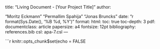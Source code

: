 title: "Living Document - [Your Project Title]"
author:
  
"Moritz Eckmann"
"Permallim Spahija"
"Jonas Bruncks"
date: "r format(Sys.Date(), '%B %d, %Y')"
format:
  html:
    toc: true
    toc-depth: 3
  pdf:
    documentclass: article
    papersize: a4
    fontsize: 12pt
bibliography: references.bib
csl: apa-7.csl
---

```r
knitr::opts_chunk$set(echo = FALSE
